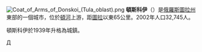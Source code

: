 {{unreferenced|time=2013-8-27}}
{{coord|53|58|N|38|19|E|display=title}}
[[File:Coat_of_Arms_of_Donskoi_(Tula_oblast).png|right]]
'''頓斯科伊'''（{{lang-ru|Донско́й}}）是[[俄羅斯|俄羅斯]][[圖拉州|圖拉州]]東部的一個城市，位於[[頓河_(俄羅斯)|頓河]]上游，距[[圖拉_(圖拉州)|圖拉]]以東65公里。2002年人口32,745人。

頓斯科伊於1939年升格為城鎮。

{{圖拉州城市}}

[[Category:圖拉州城市|Д]]